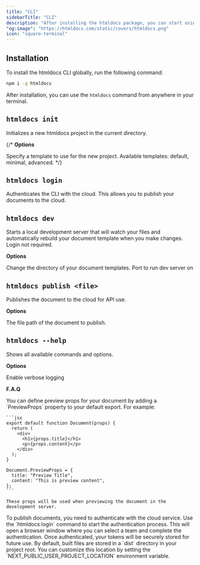 ```yaml
---
title: "CLI"
sidebarTitle: "CLI"
description: "After installing the htmldocs package, you can start using the command line interface (CLI)."
"og:image": "https://htmldocs.com/static/covers/htmldocs.png"
icon: "square-terminal"
---
```


## Installation

To install the htmldocs CLI globally, run the following command:

```bash
npm i -g htmldocs
```

After installation, you can use the `htmldocs` command from anywhere in your terminal.

## `htmldocs init`

Initializes a new htmldocs project in the current directory.

{/* **Options**

<ResponseField name="--template" type="string" default="default">
  Specify a template to use for the new project. Available templates: default, minimal, advanced.
</ResponseField> */}

## `htmldocs login`

Authenticates the CLI with the cloud. This allows you to publish your documents to the cloud.

## `htmldocs dev`

Starts a local development server that will watch your files and automatically rebuild your document template when you make changes. Login not required.

**Options**

<ResponseField name="--dir" type="string" default="./documents">
  Change the directory of your document templates.
</ResponseField>
<ResponseField name="--port" type="string" default="3000">
  Port to run dev server on
</ResponseField>

## `htmldocs publish <file>`

Publishes the document to the cloud for API use.

**Options**

<ResponseField name="file" type="string" required>
  The file path of the document to publish.
</ResponseField>

## `htmldocs --help`

Shows all available commands and options.

**Options**

<ResponseField name="-v, --verbose" type="boolean">
  Enable verbose logging
</ResponseField>

**F.A.Q**

<AccordionGroup>
  <Accordion title="How can I define props specific to the document's preview?">
    You can define preview props for your document by adding a `PreviewProps` property to your default export. For example:

    ```jsx
    export default function Document(props) {
      return (
        <div>
          <h1>{props.title}</h1>
          <p>{props.content}</p>
        </div>
      );
    }

    Document.PreviewProps = {
      title: "Preview Title",
      content: "This is preview content",
    };
    ```

    These props will be used when previewing the document in the development server.
  </Accordion>
  <Accordion title="How do I set up authentication for publishing?">
    To publish documents, you need to authenticate with the cloud service. Use the `htmldocs login` command to start the authentication process. This will open a browser window where you can select a team and complete the authentication. Once authenticated, your tokens will be securely stored for future use.
  </Accordion>
  <Accordion title="Where are the built files stored?">
    By default, built files are stored in a `dist` directory in your project root. You can customize this location by setting the `NEXT_PUBLIC_USER_PROJECT_LOCATION` environment variable.
  </Accordion>
</AccordionGroup>
